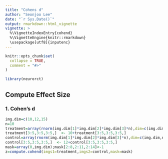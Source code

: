 ```yaml
---
title: "Cohens d"
author: "Seonjoo Lee"
date: "`r Sys.Date()`"
output: rmarkdown::html_vignette
vignette: >
  %\VignetteIndexEntry{cohend}
  %\VignetteEngine{knitr::rmarkdown}
  \usepackage[utf8]{inputenc}
---
```


```r
knitr::opts_chunk$set(
  collapse = TRUE,
  comment = "#>"
)
```

```r
library(neurorct)
```

## Compute Effect Size

### 1. Cohen's d

```r
img.dim=c(10,12,15)
n=10
treatment=array(rnorm(img.dim[1]*img.dim[2]*img.dim[3]*n),dim=c(img.dim,n))
treatment[3:5,3:5,3:5,]  <- 10+treatment[3:5,3:5,3:5,]
control=array(rnorm(img.dim[1]*img.dim[2]*img.dim[3]*n),dim=c(img.dim,n))
control[3:5,3:5,3:5,]  <- 12+control[3:5,3:5,3:5,]
mask=array(0,img.dim);mask[2:8,2:11,2:14]<-1
z=compute.cohend(imgs1=treatment,imgs2=control,mask=mask)
```
